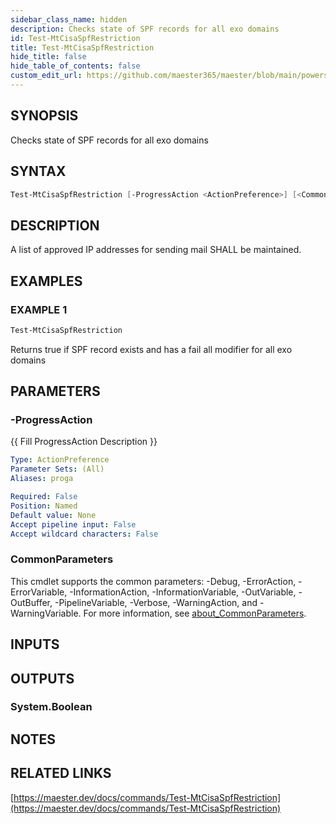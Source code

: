 ```yaml
---
sidebar_class_name: hidden
description: Checks state of SPF records for all exo domains
id: Test-MtCisaSpfRestriction
title: Test-MtCisaSpfRestriction
hide_title: false
hide_table_of_contents: false
custom_edit_url: https://github.com/maester365/maester/blob/main/powershell/public/Test-MtCisaSpfRestriction.ps1
---
```


## SYNOPSIS

Checks state of SPF records for all exo domains

## SYNTAX

```powershell
Test-MtCisaSpfRestriction [-ProgressAction <ActionPreference>] [<CommonParameters>]
```

## DESCRIPTION

A list of approved IP addresses for sending mail SHALL be maintained.

## EXAMPLES

### EXAMPLE 1

```powershell
Test-MtCisaSpfRestriction
```

Returns true if SPF record exists and has a fail all modifier for all exo domains

## PARAMETERS

### -ProgressAction

\{\{ Fill ProgressAction Description \}\}

```yaml
Type: ActionPreference
Parameter Sets: (All)
Aliases: proga

Required: False
Position: Named
Default value: None
Accept pipeline input: False
Accept wildcard characters: False
```

### CommonParameters

This cmdlet supports the common parameters: -Debug, -ErrorAction, -ErrorVariable, -InformationAction, -InformationVariable, -OutVariable, -OutBuffer, -PipelineVariable, -Verbose, -WarningAction, and -WarningVariable. For more information, see [about_CommonParameters](http://go.microsoft.com/fwlink/?LinkID=113216).

## INPUTS

## OUTPUTS

### System.Boolean

## NOTES

## RELATED LINKS

[https://maester.dev/docs/commands/Test-MtCisaSpfRestriction](https://maester.dev/docs/commands/Test-MtCisaSpfRestriction)
